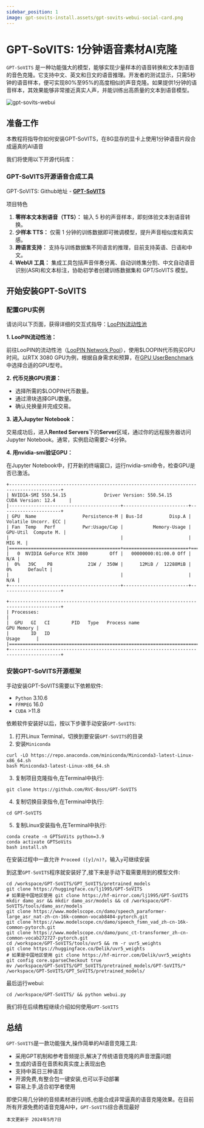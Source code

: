 ```yaml
---
sidebar_position: 1
image: gpt-sovits-install.assets/gpt-sovits-webui-social-card.png
---
```


# GPT-SoVITS: 1分钟语音素材AI克隆

`GPT-SoVITS` 是一种功能强大的模型，能够实现少量样本的语音转换和文本到语音的音色克隆。它支持中文、英文和日文的语音推理。开发者的测试显示，只需5秒钟的语音样本，便可实现80%至95%的高度相似的声音克隆。如果提供1分钟的语音样本，其效果能够非常接近真实人声，并能训练出高质量的文本到语音模型。

![gpt-sovits-webui](gpt-sovits-install.assets/gpt-sovits-webui.webp)

## 准备工作

本教程将指导你如何安装GPT-SoVITS，在8G显存的显卡上使用1分钟语音片段合成逼真的AI语音

我们将使用以下开源代码库：

### GPT-SoVITS开源语音合成工具

GPT-SoVITS: Github地址 - **[GPT-SoVITS](https://github.com/RVC-Boss/GPT-SoVITS)**

项目特色

1. **零样本文本到语音（TTS）：** 输入 5 秒的声音样本，即刻体验文本到语音转换。
2. **少样本 TTS：** 仅需 1 分钟的训练数据即可微调模型，提升声音相似度和真实感。
3. **跨语言支持：** 支持与训练数据集不同语言的推理，目前支持英语、日语和中文。
4. **WebUI 工具：** 集成工具包括声音伴奏分离、自动训练集分割、中文自动语音识别(ASR)和文本标注，协助初学者创建训练数据集和 GPT/SoVITS 模型。

## 开始安装GPT-SoVITS

### 配置GPU实例

请访问以下页面，获得详细的交互式指导：[LooPIN流动性池](/docs/quick-start/swap)

**1. LooPIN流动性池：**

前往LooPIN的流动性池（[LooPIN Network Pool](https://loopin.network/pool)），使用$LOOPIN代币购买GPU时间。以RTX 3080 GPU为例，根据自身需求和预算，在[GPU UserBenchmark](https://gpu.userbenchmark.com/) 中选择合适的GPU型号。

**2. 代币兑换GPU资源：**

- 选择所需的$LOOPIN代币数量。
- 通过滑块选择GPU数量。
- 确认兑换量并完成交易。

**3. 进入Jupyter Notebook：**

交易成功后，进入**Rented Servers**下的**Server**区域，通过你的远程服务器访问Jupyter Notebook。通常，实例启动需要2-4分钟。

**4. 用nvidia-smi验证GPU：**

在Jupyter Notebook中，打开新的终端窗口，运行nvidia-smi命令，检查GPU是否已激活。

```shell
+-----------------------------------------------------------------------------------------+
| NVIDIA-SMI 550.54.15              Driver Version: 550.54.15      CUDA Version: 12.4     |
|-----------------------------------------+------------------------+----------------------+
| GPU  Name                 Persistence-M | Bus-Id          Disp.A | Volatile Uncorr. ECC |
| Fan  Temp   Perf          Pwr:Usage/Cap |           Memory-Usage | GPU-Util  Compute M. |
|                                         |                        |               MIG M. |
|=========================================+========================+======================|
|   0  NVIDIA GeForce RTX 3080        Off |   00000000:01:00.0 Off |                  N/A |
|  0%   39C    P8             21W /  350W |      12MiB /  12288MiB |      0%      Default |
|                                         |                        |                  N/A |
+-----------------------------------------+------------------------+----------------------+

+-----------------------------------------------------------------------------------------+
| Processes:                                                                              |
|  GPU   GI   CI        PID   Type   Process name                              GPU Memory |
|        ID   ID                                                               Usage      |
|=========================================================================================|
+-----------------------------------------------------------------------------------------+
```

### 安装GPT-SoVITS开源框架

手动安装GPT-SoVITS需要以下依赖软件:

- `Python` 3.10.6
- `FFMPEG` 16.0
- `CUDA` >11.8

依赖软件安装好以后，按以下步骤手动安装`GPT-SoVITS`:

1. 打开Linux Terminal，切换到要安装`GPT-SoVITS`的目录
2. 安装`Miniconda`

```
curl -LO https://repo.anaconda.com/miniconda/Miniconda3-latest-Linux-x86_64.sh
bash Miniconda3-latest-Linux-x86_64.sh
```

3. 复制项目克隆指令,在Terminal中执行:

```
git clone https://github.com/RVC-Boss/GPT-SoVITS
```

4. 复制切换目录指令,在Terminal中执行:

```
cd GPT-SoVITS
```

5. 复制Linux安装指令,在Terminal中执行:

```
conda create -n GPTSoVits python=3.9
conda activate GPTSoVits
bash install.sh
```

在安装过程中一直允许 `Proceed ([y]/n)?`，输入`y`可继续安装

到这里`GPT-SoVITS`程序就安装好了,接下来是手动下载需要用到的模型文件:

```shell
cd /workspace/GPT-SoVITS/GPT_SoVITS/pretrained_models
git clone https://huggingface.co/lj1995/GPT-SoVITS
# 如果是中国地区使用 git clone https://hf-mirror.com/lj1995/GPT-SoVITS
mkdir damo_asr && mkdir damo_asr/models && cd /workspace/GPT-SoVITS/tools/damo_asr/models
git clone https://www.modelscope.cn/damo/speech_paraformer-large_asr_nat-zh-cn-16k-common-vocab8404-pytorch.git
git clone https://www.modelscope.cn/damo/speech_fsmn_vad_zh-cn-16k-common-pytorch.git
git clone https://www.modelscope.cn/damo/punc_ct-transformer_zh-cn-common-vocab272727-pytorch.git
cd /workspace/GPT-SoVITS/tools/uvr5 && rm -r uvr5_weights
git clone https://huggingface.co/Delik/uvr5_weights
# 如果是中国地区使用 git clone https://hf-mirror.com/Delik/uvr5_weights
git config core.sparseCheckout true
mv /workspace/GPT-SoVITS/GPT_SoVITS/pretrained_models/GPT-SoVITS/* /workspace/GPT-SoVITS/GPT_SoVITS/pretrained_models/
```

最后运行webui:

```shell
cd /workspace/GPT-SoVITS/ && python webui.py
```

我们将在后续教程继续介绍如何使用`GPT-SoVITS`

## 总结

`GPT-SoVITS`是一款功能强大,操作简单的AI语音克隆工具:

- 采用GPT机制和参考音频提示,解决了传统语音克隆的声音泄露问题
- 生成的语音在音质和真实度上表现出色
- 支持中英日三种语言
- 开源免费,有整合包一键安装,也可以手动部署
- 容易上手,适合初学者使用

即使只用几分钟的音频素材进行训练,也能合成非常逼真的语音克隆效果。在目前所有开源免费的语音克隆AI中，`GPT-SoVITS`综合表现最好

`本文更新于 2024年5月7日`